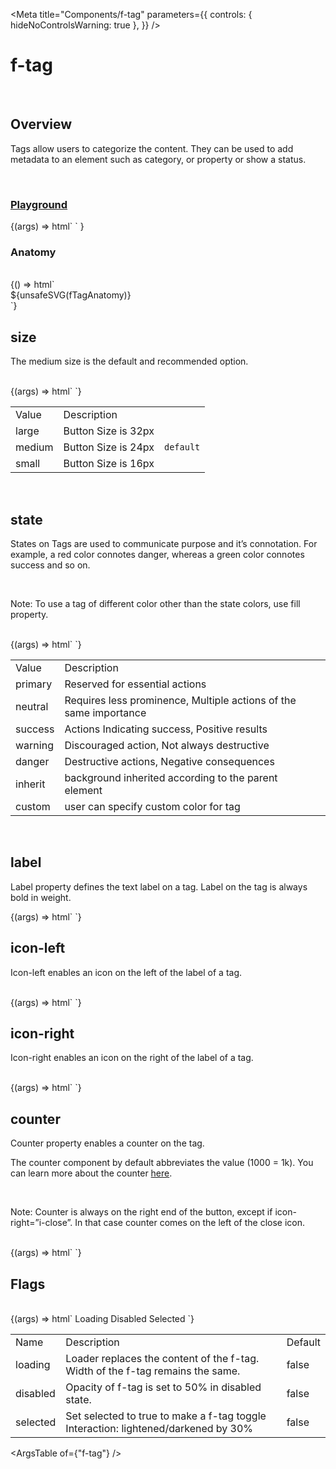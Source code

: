 
<Meta
  title="Components/f-tag"
  parameters={{
    controls: { hideNoControlsWarning: true },
  }}
/>

# f-tag

<br />

## Overview

<f-divider></f-divider>

Tags allow users to categorize the content. They can be used to add metadata to an element such as category, or property or show a status.

<br />

### [Playground](/story/components-f-tag--playground)

<Canvas>
  <Story
    name="Playground"
    argTypes={{
      label: { control: "text" },
      size: {
        control: "select",
        options: ["large", "medium", "small"],
      },
      state: {
        control: "select",
        options: [
          "primary",
          "neutral",
          "success",
          "warning",
          "danger",
          "inherit",
          "custom, #0000FF",
          "custom, gray",
          "custom, #fff",
          "custom, white",
          "custom, black",
          "custom, #607B9F",
        ],
      },
      ["icon-left"]: {
        control: "text",
      },
      ["icon-right"]: {
        control: "text",
      },
      counter: {
        control: "text",
      },
      loading: {
        control: "boolean",
        if: { arg: "selected", eq: false },
      },
      disabled: {
        control: "boolean",
        if: { arg: "selected", eq: false },
      },
      selected: {
        control: "boolean",
      },
    }}
    args={{
      label: "label",
      size: "medium",
      state: "neutral",
      ["icon-left"]: undefined,
      ["icon-right"]: undefined,
      counter: undefined,
      loading: false,
      disabled: false,
      selected: false,
    }}
  >
    {(args) =>
      html` <f-div padding="large">
        <f-tag
          .label=${args.label}
          .size=${args.size}
          .state=${args.state}
          icon-left=${args["icon-left"]}
          icon-right=${args["icon-right"]}
          .counter=${args.counter}
          .loading=${args.loading}
          .disabled=${args.disabled}
          .selected=${args.selected}
        ></f-tag
      ></f-div>`
    }
  </Story>
</Canvas>

<br />

### Anatomy

<f-divider></f-divider>

<br />

<Story name="Anatomy">
  {() => html`<div class="align-center">${unsafeSVG(fTagAnatomy)}</div>`}
</Story>

<br />

## size

<f-divider></f-divider>

The medium size is the default and recommended option.

<br />

<Canvas>
  <Story name="size">
    {(args) => html`<f-div gap="x-large" padding="x-large" align="middle-center">
      <f-tag size="large" label="Large" state="neutral"></f-tag>
      <f-tag size="medium" label="Medium" state="neutral"></f-tag>
      <f-tag size="small" label="Small" state="neutral"></f-tag>
    </f-div>`}
  </Story>
</Canvas>

<table class="custom-table">
  <tbody>
    <tr>
      <td>Value</td>
      <td>Description</td>
      <td></td>
    </tr>
    <tr>
      <td>large</td>
      <td>Button Size is 32px</td>
      <td></td>
    </tr>
    <tr>
      <td>medium</td>
      <td>Button Size is 24px</td>
      <td>
        <code>default</code>
      </td>
    </tr>
    <tr>
      <td>small</td>
      <td>Button Size is 16px</td>
      <td></td>
    </tr>
  </tbody>
</table>

<br />

## state

<f-divider></f-divider>

States on Tags are used to communicate purpose and it’s connotation. For example, a red color connotes danger,
whereas a green color connotes success and so on.

<br />

<p class="note-section">
  Note: To use a tag of different color other than the state colors, use fill property.
</p>

<br />

<Canvas>
  <Story name="state">
    {(args) => html`<f-div gap="x-large" padding="x-large" align="middle-center" state="primary">
      <f-tag size="medium" label="Neutral" state="neutral"></f-tag>
      <f-tag size="medium" label="Primary" state="primary"></f-tag>
      <f-tag size="medium" label="Success" state="success"></f-tag>
      <f-tag size="medium" label="Warning" state="warning"></f-tag>
      <f-tag size="medium" label="Danger" state="danger"></f-tag>
      <f-tag size="medium" label="Inherit from Parent" state="inherit"></f-tag>
      <f-tag size="medium" label="Custom" state="custom, pink"></f-tag>
    </f-div>`}
  </Story>
</Canvas>

<table class="custom-table">
  <tbody>
    <tr>
      <td>Value</td>
      <td>Description</td>
      <td></td>
    </tr>
    <tr>
      <td>primary</td>
      <td>Reserved for essential actions</td>
      <td></td>
    </tr>
    <tr>
      <td>neutral</td>
      <td>Requires less prominence, Multiple actions of the same importance</td>
      <td></td>
    </tr>
    <tr>
      <td>success</td>
      <td>Actions Indicating success, Positive results</td>
      <td></td>
    </tr>
    <tr>
      <td>warning</td>
      <td>Discouraged action, Not always destructive</td>
      <td></td>
    </tr>
    <tr>
      <td>danger</td>
      <td>Destructive actions, Negative consequences</td>
      <td></td>
    </tr>
    <tr>
      <td>inherit</td>
      <td>background inherited according to the parent element</td>
      <td></td>
    </tr>
    <tr>
      <td>custom</td>
      <td>user can specify custom color for tag</td>
      <td></td>
    </tr>
  </tbody>
</table>

<br />

## label

<f-divider></f-divider>

Label property defines the text label on a tag. Label on the tag is always bold in weight.

<Canvas>
  <Story name="label">
    {(args) => html`<f-div gap="large" padding="x-large" direction="row" align="middle-center">
      <f-tag label="Label" state="neutral"></f-tag>
      <f-tag state="neutral" icon-left="i-star"></f-tag>
    </f-div>`}
  </Story>
</Canvas>

<br />

## icon-left

<f-divider></f-divider>

Icon-left enables an icon on the left of the label of a tag.

<br />

<Canvas>
  <Story name="icon-left">
    {(args) => html`<f-div gap="large" padding="x-large" align="middle-center" direction="row">
      <f-tag label="icon left" icon-left="i-star" state="neutral"></f-tag>
      <f-tag icon-left="i-star" state="neutral"></f-tag>
    </f-div>`}
  </Story>
</Canvas>

<br />

## icon-right

<f-divider></f-divider>

Icon-right enables an icon on the right of the label of a tag.

<br />

<Canvas>
  <Story name="icon-right">
    {(args) => html`<f-div gap="large" padding="x-large" direction="row" align="middle-center">
      <f-tag label="icon right" icon-right="i-star" state="neutral"></f-tag>
      <f-tag icon-left="i-star" label="icon left & right" icon-right="💰" state="neutral"></f-tag>
    </f-div>`}
  </Story>
</Canvas>

<br />

## counter

<f-divider></f-divider>

Counter property enables a counter on the tag.

The counter component by default abbreviates the value (1000 = 1k). You can learn more about the counter
[here](/docs/components-f-counter--anatomy).

<br />

<p class="note-section">
  Note: Counter is always on the right end of the button, except if icon-right=”i-close”. In that
  case counter comes on the left of the close icon.
</p>

<br />

<Canvas>
  <Story name="counter">
    {(args) => html`<f-div gap="large" padding="x-large" direction="row" align="middle-center">
      <f-tag label="Label" state="neutral" counter="88"></f-tag>
      <f-tag label="Label" state="neutral" icon-left="i-star" counter="88"></f-tag>
      <f-tag label="Label" state="neutral" icon-right="i-star" counter="88"></f-tag>
      <f-tag state="neutral" icon-left="i-star" counter="88"></f-tag>
    </f-div>`}
  </Story>
</Canvas>

<br />

## Flags

<f-divider></f-divider>

<br />

<Canvas>
  <Story name="Flags">
    {(args) => html`<f-div gap="large" padding="x-large" direction="column">
      <f-div height="hug-content" padding="none">
        <f-text variant="para" size="large" weight="medium">Loading</f-text>
      </f-div>
      <f-div padding="none" direction="row" gap="x-large">
        <f-tag state="neutral" label="label"></f-tag>
        <f-tag state="custom,black" label="label" loading=${true}></f-tag>
      </f-div>
      <f-div padding="none" direction="row" gap="x-large">
        <f-tag state="neutral" label="label" icon-left="i-plus"></f-tag>
        <f-tag state="neutral" label="label" loading=${true} icon-left="i-plus"></f-tag>
      </f-div>
      <f-div padding="none" direction="row" gap="x-large">
        <f-tag state="neutral" label="label" icon-right="i-plus"></f-tag>
        <f-tag state="neutral" label="label" loading=${true} icon-right="i-plus"></f-tag>
      </f-div>
      <f-div height="hug-content" padding="none">
        <f-text variant="para" size="large" weight="medium">Disabled</f-text>
      </f-div>
      <f-div padding="none" direction="row" gap="x-large">
        <f-tag state="neutral" label="label"></f-tag>
        <f-tag state="neutral" label="label" disabled=${true}></f-tag>
      </f-div>
      <f-div height="hug-content" padding="none">
        <f-text variant="para" size="large" weight="medium">Selected</f-text>
      </f-div>
      <f-div padding="none" direction="row" gap="x-large">
        <f-tag state="neutral" label="label"></f-tag>
        <f-tag state="neutral" label="label" selected=${true}></f-tag>
      </f-div>
    </f-div>`}
  </Story>
</Canvas>

<table class="custom-table">
  <tbody>
    <tr>
      <td>Name</td>
      <td>Description</td>
      <td>Default</td>
    </tr>
    <tr>
      <td>loading</td>
      <td>Loader replaces the content of the f-tag. Width of the f-tag remains the same.</td>
      <td>false</td>
    </tr>
    <tr>
      <td>disabled</td>
      <td>Opacity of f-tag is set to 50% in disabled state.</td>
      <td>false </td>
    </tr>
    <tr>
      <td>selected</td>
      <td>Set selected to true to make a f-tag toggle Interaction: lightened/darkened by 30%</td>
      <td>false</td>
    </tr>
  </tbody>
</table>

<ArgsTable of={"f-tag"} />
